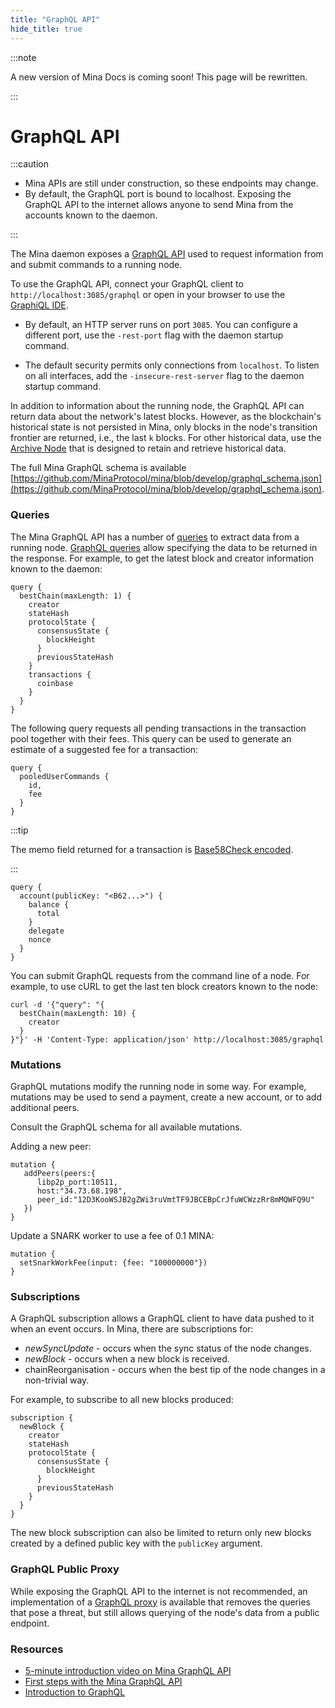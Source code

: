 ```yaml
---
title: "GraphQL API"
hide_title: true
---
```


:::note

A new version of Mina Docs is coming soon! This page will be rewritten.

:::


# GraphQL API

:::caution

- Mina APIs are still under construction, so these endpoints may change.
- By default, the GraphQL port is bound to localhost. Exposing the GraphQL API to the internet allows anyone to send Mina from the accounts known to the daemon.

:::

The Mina daemon exposes a [GraphQL API](https://graphql.org/) used to request information from and submit commands to a running node. 

To use the GraphQL API, connect your GraphQL client to `http://localhost:3085/graphql` or open in your browser to use the [GraphiQL IDE](https://github.com/graphql/graphiql). 

- By default, an HTTP server runs on port `3085`. You can configure a different port, use the `-rest-port` flag with the daemon startup command.

- The default security permits only connections from `localhost`. To listen on all interfaces, add the `-insecure-rest-server` flag to the daemon startup command.

In addition to information about the running node, the GraphQL API can return data about the network's latest blocks. However, as the blockchain's historical state is not persisted in Mina, only blocks in the node's transition frontier are returned, i.e., the last `k` blocks. For other historical data, use the [Archive Node](/node-operators/archive-node) that is designed to retain and retrieve historical data.

The full Mina GraphQL schema is available [https://github.com/MinaProtocol/mina/blob/develop/graphql_schema.json](https://github.com/MinaProtocol/mina/blob/develop/graphql_schema.json).

### Queries

The Mina GraphQL API has a number of [queries](/node-operators/querying-data) to extract data from a running node. [GraphQL queries](https://graphql.org/learn/queries/) allow specifying the data to be returned in the response. For example, to get the latest block and creator information known to the daemon:

```
query {
  bestChain(maxLength: 1) {
    creator
    stateHash
    protocolState {
      consensusState {
        blockHeight
      }
      previousStateHash
    }
    transactions {
      coinbase
    }
  }
}
```

The following query requests all pending transactions in the transaction pool together with their fees. This query can be used to generate an estimate of a suggested fee for a transaction:

```
query {
  pooledUserCommands {
    id,
    fee
  }
}
```

:::tip

The memo field returned for a transaction is [Base58Check encoded](https://en.bitcoin.it/wiki/Base58Check_encoding).

:::

```
query {
  account(publicKey: "<B62...>") {
    balance {
      total
    }
    delegate
    nonce
  }
}
```

You can submit GraphQL requests from the command line of a node. For example, to use cURL to get the last ten block creators known to the node:

```
curl -d '{"query": "{
  bestChain(maxLength: 10) {
    creator
  }
}"}' -H 'Content-Type: application/json' http://localhost:3085/graphql
```

### Mutations

GraphQL mutations modify the running node in some way. For example, mutations may be used to send a payment, create a new account, or to add additional peers.

Consult the GraphQL schema for all available mutations.

Adding a new peer:

```
mutation {
   addPeers(peers:{
      libp2p_port:10511,
      host:"34.73.68.198",
      peer_id:"12D3KooWSJB2gZWi3ruVmtTF9JBCEBpCrJfuWCWzzRr8mMQWFQ9U"
   })
}
```

Update a SNARK worker to use a fee of 0.1 MINA:

```
mutation {
  setSnarkWorkFee(input: {fee: "100000000"})
}
```

### Subscriptions

A GraphQL subscription allows a GraphQL client to have data pushed to it when an event occurs. In Mina, there are subscriptions for:

- _newSyncUpdate_ - occurs when the sync status of the node changes.
- _newBlock_ - occurs when a new block is received.
- chainReorganisation - occurs when the best tip of the node changes in a non-trivial way.

For example, to subscribe to all new blocks produced:

```
subscription {
  newBlock {
    creator
    stateHash
    protocolState {
      consensusState {
        blockHeight
      }
      previousStateHash
    }
  }
}
```

The new block subscription can also be limited to return only new blocks created by a defined public key with the `publicKey` argument.

### GraphQL Public Proxy

While exposing the GraphQL API to the internet is not recommended, an implementation of a [GraphQL proxy](https://github.com/MinaProtocol/mina/tree/master/automation/services/graphql-public-proxy) is available that removes the queries that pose a threat, but still allows querying of the node's data from a public endpoint.

### Resources

- [5-minute introduction video on Mina GraphQL API](http://bit.ly/GraphQLAPIin5)
- [First steps with the Mina GraphQL API](https://garethtdavies.com/crypto/first-steps-with-coda-graphql-api.html)
- [Introduction to GraphQL](https://graphql.org/learn/)
